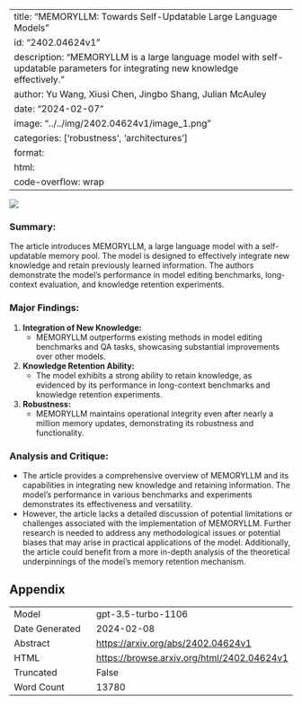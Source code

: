 
---
title: "MEMORYLLM: Towards Self-Updatable Large Language Models"
id: "2402.04624v1"
description: "MEMORYLLM is a large language model with self-updatable parameters for integrating new knowledge effectively."
author: Yu Wang, Xiusi Chen, Jingbo Shang, Julian McAuley
date: "2024-02-07"
image: "../../img/2402.04624v1/image_1.png"
categories: ['robustness', 'architectures']
format:
  html:
    code-overflow: wrap
---

![](../../img/2402.04624v1/image_1.png)

### Summary:
The article introduces MEMORYLLM, a large language model with a self-updatable memory pool. The model is designed to effectively integrate new knowledge and retain previously learned information. The authors demonstrate the model's performance in model editing benchmarks, long-context evaluation, and knowledge retention experiments.

### Major Findings:
1. **Integration of New Knowledge:**
   - MEMORYLLM outperforms existing methods in model editing benchmarks and QA tasks, showcasing substantial improvements over other models.
   
2. **Knowledge Retention Ability:**
   - The model exhibits a strong ability to retain knowledge, as evidenced by its performance in long-context benchmarks and knowledge retention experiments.
   
3. **Robustness:**
   - MEMORYLLM maintains operational integrity even after nearly a million memory updates, demonstrating its robustness and functionality.

### Analysis and Critique:
- The article provides a comprehensive overview of MEMORYLLM and its capabilities in integrating new knowledge and retaining information. The model's performance in various benchmarks and experiments demonstrates its effectiveness and versatility.
- However, the article lacks a detailed discussion of potential limitations or challenges associated with the implementation of MEMORYLLM. Further research is needed to address any methodological issues or potential biases that may arise in practical applications of the model. Additionally, the article could benefit from a more in-depth analysis of the theoretical underpinnings of the model's memory retention mechanism.

## Appendix

|          |          |
|----------|----------|
| Model     | gpt-3.5-turbo-1106       |
| Date Generated     | 2024-02-08       |
| Abstract | [https://arxiv.org/abs/2402.04624v1](https://arxiv.org/abs/2402.04624v1)        |
| HTML     | [https://browse.arxiv.org/html/2402.04624v1](https://browse.arxiv.org/html/2402.04624v1)       |
| Truncated       | False       |
| Word Count       | 13780       |